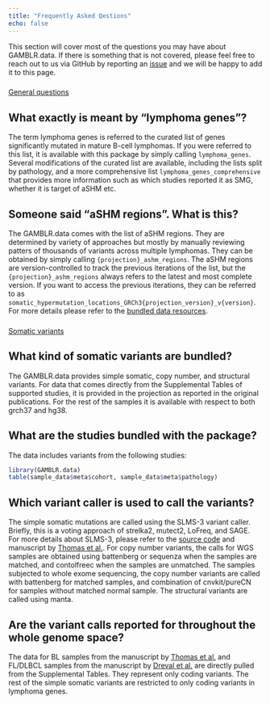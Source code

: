 ```yaml
---
title: "Frequently Asked Qestions"
echo: false
---
```


This section will cover most of the questions you may have about GAMBLR.data. If
there is something that is not covered, please feel free to reach out to us via
GitHub by reporting an [issue](https://github.com/morinlab/GAMBLR.data/issues/new)
and we will be happy to add it to this page.

###


<div class="d-grid gap-2"><a class="btn btn-lg btn-primary" data-bs-toggle="collapse" href="#General" role="button" aria-expanded="false" aria-controls="General">General questions</a></div>

::: {#General .collapse .multi-collapse}

## What exactly is meant by "lymphoma genes"?

The term lymphoma genes is referred to the curated list of genes significantly
mutated in mature B-cell lymphomas. If you were referred to this list, it is
available with this package by simply calling `lymphoma_genes`.
Several modifications of the curated list are available, including the lists
split by pathology, and a more comprehensive list `lymphoma_genes_comprehensive`
that provides more information such as which studies reported it as SMG,
whether it is target of aSHM etc.

## Someone said "aSHM regions". What is this?

The GAMBLR.data comes with the list of aSHM regions. They are determined by
variety of approaches but mostly by manually reviewing patters of thousands of
variants across multiple lymphomas. They can be obtained by simply calling
`{projection}_ashm_regions`.
The aSHM regions are version-controlled to track the previous iterations of the
list, but the `{projection}_ashm_regions` always refers to the latest and most
complete version. If you want to access the previous iterations, they can be
referred to as `somatic_hypermutation_locations_GRCh3{projection_version}_v{version}`.
For more details please refer to the [bundled data resources](./resources/bundled_data.html).

:::

###

<div class="d-grid gap-2"><a class="btn btn-lg btn-primary" data-bs-toggle="collapse" href="#SomaticVariants" role="button" aria-expanded="false" aria-controls="SomaticVariants">Somatic variants</a></div>

###

::: {#SomaticVariants .collapse .multi-collapse}

## What kind of somatic variants are bundled?

The GAMBLR.data provides simple somatic, copy number, and structural variants.
For data that comes directly from the Supplemental Tables of supported studies,
it is provided in the projection as reported in the original publications. For
the rest of the samples it is available with respect to both grch37 and hg38.

## What are the studies bundled with the package?

The data includes variants from the following studies:
```r
library(GAMBLR.data)
table(sample_data$meta$cohort, sample_data$meta$pathology)
```

## Which variant caller is used to call the variants?

The simple somatic mutations are called using the SLMS-3 variant caller. Briefly,
this is a voting approach of strelka2, mutect2, LoFreq, and SAGE. For more
details about SLMS-3, please refer to the [source code](https://github.com/LCR-BCCRC/lcr-modules/tree/master/modules/slms_3) and manuscript by [Thomas et al.](https://doi.org/10.1182/blood.2022016534).
For copy number variants, the calls for WGS samples are obtained using
battenberg or sequenza when the samples are matched, and contolfreec when the
samples are unmatched. The samples subjected to whole exome sequencing, the
copy number variants are called with battenberg for matched samples, and
combination of cnvkit/pureCN for samples without matched normal sample.
The structural variants are called using manta.

## Are the variant calls reported for throughout the whole genome space?

The data for BL samples from the manuscript by [Thomas et al.](https://doi.org/10.1182/blood.2022016534) and FL/DLBCL samples from the manuscript by [Dreval et al.](https://doi.org/10.1182/blood.2022018719) are directly pulled from the Supplemental Tables. They
represent only coding variants.
The rest of the simple somatic variants are restricted to only coding variants
in lymphoma genes.

:::

###
